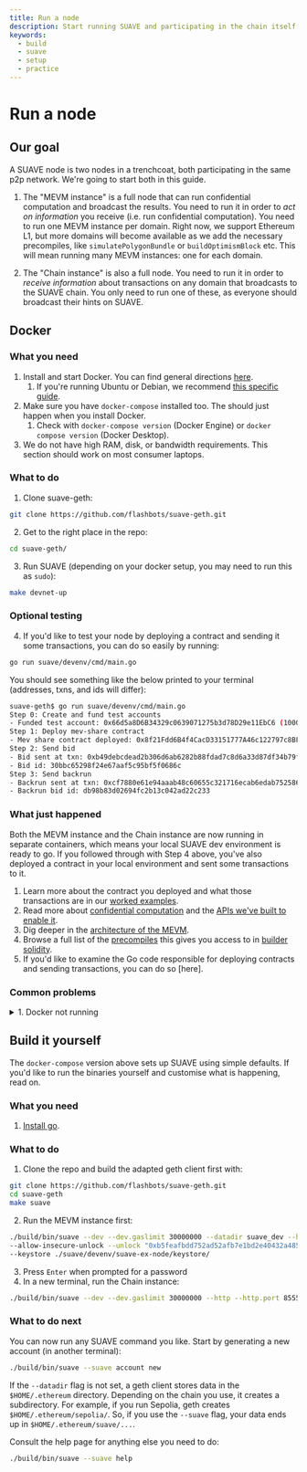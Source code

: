 ```yaml
---
title: Run a node 
description: Start running SUAVE and participating in the chain itself
keywords:
  - build
  - suave
  - setup
  - practice
---
```


# Run a node

## Our goal

A SUAVE node is two nodes in a trenchcoat, both participating in the same p2p network. We're going to start both in this guide. 

1. The "MEVM instance" is a full node that can run confidential computation and broadcast the results. You need to run it in order to _act on information_ you receive (i.e. run confidential computation). You need to run one MEVM instance per domain. Right now, we support Ethereum L1, but more domains will become available as we add the necessary precompiles, like `simulatePolygonBundle` or `buildOptimismBlock` etc. This will mean running many MEVM instances: one for each domain.

2. The "Chain instance" is also a full node. You need to run it in order to _receive information_ about transactions on any domain that broadcasts to the SUAVE chain. You only need to run one of these, as everyone should broadcast their hints on SUAVE.

## Docker

### What you need

1. Install and start Docker. You can find general directions [here](https://docs.docker.com/get-docker/).
    1. If you're running Ubuntu or Debian, we recommend [this specific guide](https://docs.docker.com/engine/install/ubuntu/#installation-methods).
2. Make sure you have `docker-compose` installed too. The should just happen when you install Docker.
    1. Check with `docker-compose version` (Docker Engine) or `docker compose version` (Docker Desktop).
3. We do not have high RAM, disk, or bandwidth requirements. This section should work on most consumer laptops.

### What to do

1. Clone suave-geth:
```bash
git clone https://github.com/flashbots/suave-geth.git
```
2. Get to the right place in the repo:
```bash
cd suave-geth/
```
3. Run SUAVE (depending on your docker setup, you may need to run this as `sudo`):
```bash
make devnet-up 
```

### Optional testing

4. If you'd like to test your node by deploying a contract and sending it some transactions, you can do so easily by running:
```bash
go run suave/devenv/cmd/main.go
```
You should see something like the below printed to your terminal (addresses, txns, and ids will differ):
```bash
suave-geth$ go run suave/devenv/cmd/main.go
Step 0: Create and fund test accounts
- Funded test account: 0x66d5a8D6B34329c0639071275b3d78D29e11EbC6 (100000000)
Step 1: Deploy mev-share contract
- Mev share contract deployed: 0x8f21Fdd6B4f4CacD33151777A46c122797c8BF17
Step 2: Send bid
- Bid sent at txn: 0xb49debcdead2b306d6ab6282b88fdad7c8d6a33d87df34b79f56d141eae7c08a
- Bid id: 30bbc65298f24e67aaf5c95bf5f0686c
Step 3: Send backrun
- Backrun sent at txn: 0xcf7880e61e94aaab48c60655c321716ecab6edab752586448b0412e93a969889
- Backrun bid id: db98b83d02694fc2b13c042ad22c233
```

### What just happened

Both the MEVM instance and the Chain instance are now running in separate containers, which means your local SUAVE dev environment is ready to go. If you followed through with Step 4 above, you've also deployed a contract in your local environment and sent some transactions to it.

1. Learn more about the contract you deployed and what those transactions are in our [worked examples](/reference/builder-solidity/worked-examples/mev-share).
2. Read more about [confidential computation](/reference/confidential-computation/index) and the [APIs we've built to enable it](/reference/confidential-computation/apis).
3. Dig deeper in the [architecture of the MEVM](/reference/MEVM#architecture).
4. Browse a full list of the [precompiles](/reference/precompiles) this gives you access to in [builder solidity](/reference/builder-solidity/index).
5. If you'd like to examine the Go code responsible for deploying contracts and sending transactions, you can do so [here].

### Common problems

<details>
  <summary>1. Docker not running</summary>
  <div>
    <div>
      <div>
        Make sure that Docker is running before trying <code>docker-compose up -d</code>. On most Linux machines, you can do this with:<br/>
        <code>
        sudo systemctl start docker
        </code><br/><br/>
        Or just check the current status with:<br/>
        <code>
        sudo systemctl status docker
        </code>
      </div>
    </div>
  </div>
</details>

## Build it yourself

The `docker-compose` version above sets up SUAVE using simple defaults. If you'd like to run the binaries yourself and customise what is happening, read on.

### What you need

1. [Install go](https://go.dev/doc/install).

### What to do

1. Clone the repo and build the adapted geth client first with:
```bash
git clone https://github.com/flashbots/suave-geth.git
cd suave-geth
make suave
```
2. Run the MEVM instance first:
```bash
./build/bin/suave --dev --dev.gaslimit 30000000 --datadir suave_dev --http --ws \
--allow-insecure-unlock --unlock "0xb5feafbdd752ad52afb7e1bd2e40432a485bbb7f" \
--keystore ./suave/devenv/suave-ex-node/keystore/
```
3. Press `Enter` when prompted for a password
4. In a new terminal, run the Chain instance:
```bash
./build/bin/suave --dev --dev.gaslimit 30000000 --http --http.port 8555 --ws --ws.port 8556 --authrpc.port 8561
```

### What to do next

You can now run any SUAVE command you like. Start by generating a new account (in another terminal):

```bash
./build/bin/suave --suave account new
```

If the `--datadir` flag is not set, a geth client stores data in the `$HOME/.ethereum` directory. Depending on the chain you use, it creates a subdirectory. For example, if you run Sepolia, geth creates `$HOME/.ethereum/sepolia/`. So, if you use the `--suave` flag, your data ends up in `$HOME/.ethereum/suave/...`.

Consult the help page for anything else you need to do:
```bash
./build/bin/suave --suave help
```